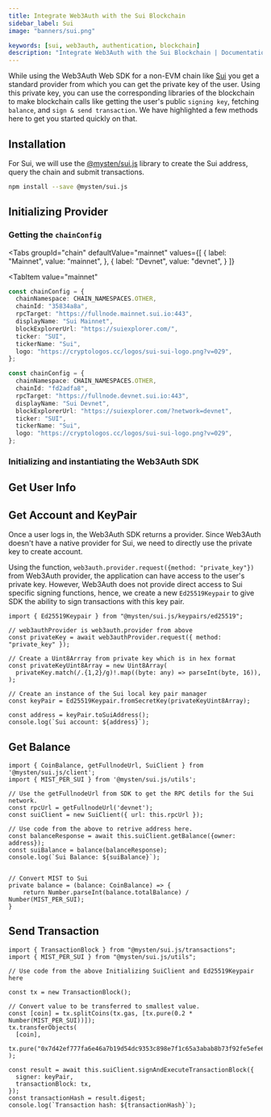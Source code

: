 ```yaml
---
title: Integrate Web3Auth with the Sui Blockchain
sidebar_label: Sui
image: "banners/sui.png"

keywords: [sui, web3auth, authentication, blockchain]
description: "Integrate Web3Auth with the Sui Blockchain | Documentation - Web3Auth"
---
```



While using the Web3Auth Web SDK for a non-EVM chain like [Sui](https://sui.io/) you get a standard
provider from which you can get the private key of the user. Using this private key, you can use the
corresponding libraries of the blockchain to make blockchain calls like getting the user's public
`signing key`, fetching `balance`, and `sign & send transaction`. We have highlighted a few methods
here to get you started quickly on that.

## Installation

For Sui, we will use the [@mysten/sui.js](https://www.npmjs.com/package/@mysten/sui.js) library to
create the Sui address, query the chain and submit transactions.

```bash npm2yarn
npm install --save @mysten/sui.js
```

## Initializing Provider

### Getting the `chainConfig`

<Tabs
 groupId="chain"
 defaultValue="mainnet"
  values={[
    { label: "Mainnet", value: "mainnet", },
    { label: "Devnet", value: "devnet", }
  ]}
>
<TabItem
  value="mainnet"
>

```typescript
const chainConfig = {
  chainNamespace: CHAIN_NAMESPACES.OTHER,
  chainId: "35834a8a",
  rpcTarget: "https://fullnode.mainnet.sui.io:443",
  displayName: "Sui Mainnet",
  blockExplorerUrl: "https://suiexplorer.com/",
  ticker: "SUI",
  tickerName: "Sui",
  logo: "https://cryptologos.cc/logos/sui-sui-logo.png?v=029",
};
```

</TabItem>

<TabItem value="devnet">

```typescript
const chainConfig = {
  chainNamespace: CHAIN_NAMESPACES.OTHER,
  chainId: "fd2adfa8",
  rpcTarget: "https://fullnode.devnet.sui.io:443",
  displayName: "Sui Devnet",
  blockExplorerUrl: "https://suiexplorer.com/?network=devnet",
  ticker: "SUI",
  tickerName: "Sui",
  logo: "https://cryptologos.cc/logos/sui-sui-logo.png?v=029",
};
```

</TabItem>
</Tabs>

### Initializing and instantiating the Web3Auth SDK

<InitializeWeb3Auth />

## Get User Info

<GetUserInfoSnippet />

## Get Account and KeyPair

Once a user logs in, the Web3Auth SDK returns a provider. Since Web3Auth doesn't have a native
provider for Sui, we need to directly use the private key to create account.

Using the function, `web3auth.provider.request({method: "private_key"})` from Web3Auth provider, the
application can have access to the user's private key. However, Web3Auth does not provide direct
access to Sui specific signing functions, hence, we create a new `Ed25519Keypair` to give SDK the
ability to sign transactions with this key pair.

```tsx
import { Ed25519Keypair } from "@mysten/sui.js/keypairs/ed25519";

// web3authProvider is web3auth.provider from above
const privateKey = await web3authProvider.request({ method: "private_key" });

// Create a Uint8Arrray from private key which is in hex format
const privateKeyUint8Array = new Uint8Array(
  privateKey.match(/.{1,2}/g)!.map((byte: any) => parseInt(byte, 16)),
);

// Create an instance of the Sui local key pair manager
const keyPair = Ed25519Keypair.fromSecretKey(privateKeyUint8Array);

const address = keyPair.toSuiAddress();
console.log(`Sui account: ${address}`);
```

## Get Balance

```tsx
import { CoinBalance, getFullnodeUrl, SuiClient } from '@mysten/sui.js/client';
import { MIST_PER_SUI } from '@mysten/sui.js/utils';

// Use the getFullnodeUrl from SDK to get the RPC detils for the Sui network.
const rpcUrl = getFullnodeUrl('devnet');
const suiClient = new SuiClient({ url: this.rpcUrl });

// Use code from the above to retrive address here.
const balanceResponse = await this.suiClient.getBalance({owner: address});
const suiBalance = balance(balanceResponse);
console.log(`Sui Balance: ${suiBalance}`);


// Convert MIST to Sui
private balance = (balance: CoinBalance) => {
    return Number.parseInt(balance.totalBalance) / Number(MIST_PER_SUI);
}
```

## Send Transaction

```tsx
import { TransactionBlock } from "@mysten/sui.js/transactions";
import { MIST_PER_SUI } from "@mysten/sui.js/utils";

// Use code from the above Initializing SuiClient and Ed25519Keypair here

const tx = new TransactionBlock();

// Convert value to be transferred to smallest value.
const [coin] = tx.splitCoins(tx.gas, [tx.pure(0.2 * Number(MIST_PER_SUI))]);
tx.transferObjects(
  [coin],
  tx.pure("0x7d42ef777fa6e46a7b19d54dc9353c898e7f1c65a3abab8b73f92fe5efe6d96d"),
);

const result = await this.suiClient.signAndExecuteTransactionBlock({
  signer: keyPair,
  transactionBlock: tx,
});
const transactionHash = result.digest;
console.log(`Transaction hash: ${transactionHash}`);
```

